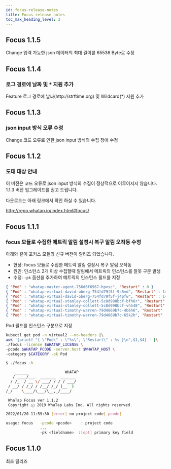 ```yaml
---
id: focus-release-notes
title: Focus release notes
toc_max_heading_level: 2
---
```



## Focus 1.1.5

<p><Status>Change</Status> 입력 가능한 json 데이터의 최대 길이를 65536 Byte로 수정</p>


## Focus 1.1.4

### 로그 경로에 날짜 및 * 지원 추가

<p><Status>Feature</Status> 로그 경로에 날짜(http://strftime.org) 및 Wildcard(*) 지원 추가</p>


## Focus 1.1.3

### json input 방식 오류 수정

<p><Status>Change</Status> 코드 오류로 인한 json input 방식의 수집 장애 수정</p>


## Focus 1.1.2

### 도태 대상 안내

이 버전은 코드 오류로 json input 방식의 수집이 정상적으로 이루어지지 않습니다. 1.1.3 버전 업그레이드를 권고 드립니다.

다운로드는 아래 링크에서 확인 하실 수 있습니다.

http://repo.whatap.io/index.html#focus/


## Focus 1.1.1

### focus 모듈로 수집한 메트릭 알림 설정시 복구 알림 오작동 수정

아래와 같이 포커스 모듈의 신규 버전이 릴리즈 되었습니다.

* 현상: focus 모듈로 수집한 메트릭 알림 설정시 복구 알림 오작동
* 원인: 인스턴스 2개 이상 수집할때 알림에서 메트릭의 인스턴스를 잘못 구분 발생
* 수정: `-pk` 옵션을 추가하여 메트릭의 인스턴스 필드를 지정

```json title='k8s에서 pod의 재시작을 수집할때 데이터'
{ "Pod" : "whatap-master-agent-756d6f6567-hpvsc", "Restart" : 0 }
{ "Pod" : "whatap-virtual-david-oberg-754fd79f5f-9s5vd", "Restart" : 147 }
{ "Pod" : "whatap-virtual-david-oberg-754fd79f5f-j4pfw", "Restart" : 141 }
{ "Pod" : "whatap-virtual-stanley-collett-5c8d998bcf-bfh6r", "Restart" : 142 }
{ "Pod" : "whatap-virtual-stanley-collett-5c8d998bcf-vh548", "Restart" : 144 }
{ "Pod" : "whatap-virtual-timothy-warren-79d4869b7c-4b6h6", "Restart" : 145 }
{ "Pod" : "whatap-virtual-timothy-warren-79d4869b7c-65k2h", "Restart" : 145 }
```

Pod 필드를 인스턴스 구분으로 지정

```bash
kubectl get pod -n virtual2 --no-headers |\
awk '{printf "{ \"Pod\" : \"%s\", \"Restart\" : %s }\n",$1,$4} ' |\
./focus -license $WHATAP_LICENSE \
-pcode $WHATAP_PCODE -server.host $WHATAP_HOST \
-category $CATEGORY -pk Pod

$ ./focus -h

    ______                WHATAP
   / ____/___  _______  _______
  / /_  / __ \/ ___/ / / / ___/
 / __/ / /_/ / /__/ /_/ (__  )
/_/    \____/\___/\__,_/____/

 WhaTap Focus ver 1.1.2
 Copyright ⓒ 2019 WhaTap Labs Inc. All rights reserved.

2022/01/20 11:59:30 [error] no project code[-pcode]

usage: focus   -pcode <pcode>    : project code
               ...
               -pk <fieldname>  :[opt] primary key field
```

## Focus 1.1.0

최초 릴리즈
